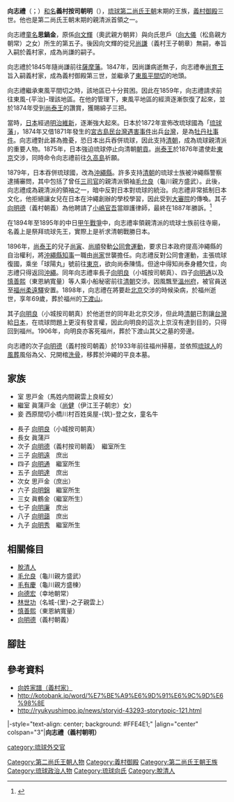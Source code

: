 {{東亞男性歷史人物
|名稱 =向志禮
|身份 =[[琉球國|琉球]][[第二尚氏王朝|第二尚氏王朝]]王族、[[義村御殿|義村御殿]]三世
|國家 ={{flag|琉球國}}
|屆數 =
|最高職務 =
|前任 = [[尚謙|尚謙]]
|繼任 = [[向明良|向明良]]
|畫像 =
|說明 =
|姓 =
|名 =
|姓名 =向志禮
|字 =
|名乘 =朝明
|官職 =
|封爵 =按司
|封號 =
|御稱號 =
|宮號1 =
|宮號2 =
|封地 =[[東風平間切|東風平間切]]
|神號 =
|尊號 =
|族裔 = 
|旗籍 =
|府邸 =
|世系 = 
|初名 =
|乳名 =
|幼名 =
|兒名 =
|童名 =思鍋金
|小字 =
|別名 =
|號 =
|法號 =
|院號 =
|其他名號 =
|出生日期 ={{birth date|1830|10|27}}<br />[[道光|道光]]十年九月十一
|出生地點 ={{flag|琉球國}}[[首里城|首里城]]
|婚年 =
|逝世年 = {{death date and age|1898|1|9|1830|10|27}}<br />[[光緒|光緒]]二十三年臘月十七
|逝世地 ={{flag|QING}}[[福州|福州]][[柔遠驛|柔遠驛]]
|諡號 =
|墳墓 =福州[[下渡山|下渡山]]<br/>移葬[[沖繩|沖繩]][[平良本墓|平良本墓]]
|父親 =[[向文輝|向文輝]]（奥武親方朝昇）
|嫡母 =
|母親 =向氏思戶（[[向大儀|向大儀]]之女）
|元配 =馬氏思戶金（後離異）
|正室 =
|妻 =
|繼室 =尚氏真蒲戶金
|平妻 =
|側室 =牛（父西原間切小橋川村百姓吳屋-{筑}-登之）
|元配之父 =[[內間良經|馬氏内間親雲上良經]]
|元配之嫡母 =
|元配之母 =
|正室之父 =
|正室之嫡母 =
|正室之母 =
|妻之父 =
|妻之嫡母 =
|妻之母 =
|繼室之父 =[[尚健|尚健]]
|繼室之嫡母 =
|繼室之母 =[[瑞慶覽翁主|瑞慶覽翁主]][[向妙照|向妙照]]
|平妻之父 =
|平妻之嫡母 =
|平妻之母 =
|兄弟 =
|姊妹 =
|嫡兄弟 =
|嫡姊妹 =
|庶兄弟 =
|庶姊妹 =
|同胞兄弟 =
|同胞姊妹 =
|異母兄弟 =
|異母姊妹 =
|異父兄弟 =
|異父姊妹 =
|繼兄弟 =
|繼姊妹 =
|子 =
|女 =
|嫡子 =[[向明良|向明良]]（小城按司朝真，母馬氏）<br>[[向明德|向明德]]（義村按司朝義，母尚氏）<br>[[向明通|向明通]]（母尚氏）<br>[[向明錦|向明錦]]（母尚氏）<br>[[向明秀|向明秀]]（母尚氏）
|嫡女 =向氏真蒲戶<br>向氏真鶴金（母馬氏）
|庶子 =[[向明遠|向明遠]]<br>[[向明達|向明達]]<br>[[向明廉|向明廉]]<br>[[向明藹|向明藹]]
|庶女 =向氏思戶金
|養子 =
|養女 =
|繼子 =
|繼女 =
|其他親屬 = [[過繼|過繼]]父[[尚謙|尚謙]]
|出身 = 
|功名 = 
|經歷 =1847年成為[[義村御殿|義村御殿]]當主，領[[東風平間切|東風平間切]]地頭<br />1876年奉命前往[[久高島|久高島]]祈禱<br />1896年參加[[公同會運動|公同會運動]]並前往[[日本|日本]][[東京|東京]]請願，失敗後[[脫清人|流亡清朝]] 
|著作 =
|注釋 =
}}
'''向志禮'''（{{ryu|r=向志禮|shin=向志礼|kn=ショーシリー|rm=Shō Shirii|f=h}}；{{bd|1830年|10月27日|1898年|1月9日|}}）[[和名|和名]]'''義村按司朝明'''（{{ryu|r=義村 按司 朝明|kn=ジンダカ アジ チョーミー|rm=Jindaka Aji Chōmii}}），[[琉球國|琉球]][[第二尚氏王朝|第二尚氏王朝]]末期的王族，[[義村御殿|義村御殿]]三世。他也是第二尚氏王朝末期的親清派首領之一。

向志禮[[童名|童名]]'''思鍋金'''，原係[[向文輝|向文輝]]（奧武親方朝昇）與向氏思戶（[[向大儀|向大儀]]（松島親方朝常）之女）所生的第五子。後因向文輝的從兄[[尚謙|尚謙]]（義村王子朝章）無嗣，奉旨入嗣於義村家，成為尚謙的嗣子。

向志禮於1845年隨尚謙前往[[薩摩藩|薩摩藩]]。1847年，因尚謙病逝無子，向志禮奉[[尚育王|尚育王]]旨入嗣義村家，成為義村御殿第三世，並繼承了[[東風平間切|東風平間切]]的地頭。

向志禮繼承東風平間切之時，該地區已十分貧困。因此在1859年，向志禮請求前往東風-{平治}-理該地區。在他的管理下，東風平地區的經濟逐漸恢復了起來，並於1874年受到[[尚泰王|尚泰王]]的讚賞，獲賜綿子三把。

當時，[[日本|日本]]經過[[明治維新|明治維新]]，逐漸強大起來。日本於1872年宣佈改琉球國為「[[琉球藩|琉球藩]]」，1874年又借1871年發生的[[宮古島民台灣遇害事件|宮古島民台灣遇害事件]]出兵[[台灣|台灣]]，是為[[牡丹社事件|牡丹社事件]]。向志禮對此甚為擔憂，恐日本出兵吞併琉球，因此支持[[清朝|清朝]]，成為琉球親清派的重要人物。1875年，日本強迫琉球停止向清朝[[朝貢|朝貢]]。[[尚泰王|尚泰王]]於1876年遣使赴[[東京|東京]]交涉，同時命令向志禮前往[[久高島|久高島]]祈願。

1879年，日本吞併琉球國，改為[[沖繩縣|沖繩縣]]。許多支持[[清朝|清朝]]的琉球士族被沖繩縣警察逮捕審問，其中包括了曾任[[三司官|三司官]]的親清派領袖[[毛允良|毛允良]]（龜川親方盛武）。此後，向志禮成為親清派的領袖之一，暗中反對日本對琉球的統治。向志禮非常抵制日本文化，他拒絕讓女兒在日本在沖繩創辦的學校學習，因此受到[[大審院|大審院]]的傳喚。其子[[向明德|向明德]]（義村朝義）為他聘請了[[小嶋官吾|小嶋官吾]]當辯護律師，最終在1887年勝訴。<ref>{{cite web |url=http://www.tulips.tsukuba.ac.jp/limedio/dlam/B1241188/1/vol05/syuri/397.htm |title=存档副本 |accessdate=2013-06-23 |deadurl=yes |archiveurl=https://web.archive.org/web/20131104111507/http://www.tulips.tsukuba.ac.jp/limedio/dlam/B1241188/1/vol05/syuri/397.htm |archivedate=2013-11-04 }}</ref>

在1894年至1895年的中日[[甲午戰爭|甲午戰爭]]中，向志禮率領親清派的琉球士族前往寺廟，名義上是祭拜琉球先王，實際上是祈求清朝戰勝日本。

1896年，[[尚泰王|尚泰王]]的兒子[[尚寅|尚寅]]、[[尚順|尚順]]發動[[公同會運動|公同會運動]]，要求日本政府提高沖繩縣的自治權利，將[[沖繩縣知事列表|沖繩縣知事]]一職由[[第二尚氏|尚家]]世襲擔任。向志禮反對公同會運動，主張琉球復國，乘坐「球陽丸」號前往[[東京|東京]]，欲向尚泰陳情。但途中得知尚泰身體欠佳，向志禮只得返回[[沖繩|沖繩]]。同年向志禮率長子[[向明良|向明良]]（小城按司朝真）、四子[[向明通|向明通]]以及[[慎善熙|慎善熙]]（東恩納寬量）等人乘小船秘密前往[[清朝|清朝]]交涉。因風飄至[[溫州府|溫州府]]，被官員送至[[福州|福州]][[柔遠驛|柔遠驛]]安置。1898年，向志禮在將要赴[[北京|北京]]交涉的時候染病，於福州逝世，享年69歲，葬於福州的[[下渡山|下渡山]]。

其子[[向明良|向明良]]（小城按司朝真）於他逝世的同年赴北京交涉，但此時[[清朝|清朝]]已割讓[[台灣|台灣]]給[[日本|日本]]，在琉球問題上更沒有發言權，因此向明良的這次上京沒有達到目的，只得回到福州。1906年，向明良亦客死福州，葬於下渡山其父之墓的旁邊。

向志禮的次子[[向明德|向明德]]（義村按司朝義）於1933年前往福州掃墓，並依照[[琉球人|琉球人]]的[[風葬|風葬]]風俗為父、兄開棺[[洗骨葬|洗骨]]，移葬於沖繩的平良本墓。

== 家族 ==
*室 思戸金（馬姓内間親雲上良經女）
*繼室 眞蒲戸金（[[尚健|尚健]]（伊江王子朝忠）女）
*妾 西原間切小橋川村百姓吳屋-{筑}-登之女，童名牛


*長子 [[向明良|向明良]]（小城按司朝真）
*長女 眞蒲戸　 
*次子 [[向明德|向明德]]（義村按司朝義）　繼室所生 
*三子 [[向明遠|向明遠]]　庶出 
*四子 [[向明通|向明通]]　繼室所生 
*五子 [[向明達|向明達]]　庶出 
*次女 思戸金（庶出） 
*六子 [[向明錦|向明錦]]　繼室所生 
*三女 眞鶴金（繼室所生） 
*七子 [[向明廉|向明廉]]　庶出 
*八子 [[向明藹|向明藹]]　庶出 
*九子 [[向明秀|向明秀]]　繼室所生 

== 相關條目 ==
*[[脫清人|脫清人]]
*[[毛允良|毛允良]]（龜川親方盛武）
*[[毛有慶|毛有慶]]（龜川親方盛棟）
*[[向德宏|向德宏]]（幸地朝常）
*[[林世功|林世功]]（名城-{里}-之子親雲上）
*[[慎善熙|慎善熙]]（東恩納寬量）
*[[向明德|向明德]]（義村朝義）
== 腳註 ==
{{reflist}}
== 參考資料 ==
*[https://archive.is/20121218232538/http://www.tulips.tsukuba.ac.jp/limedio/dlam/B1241188/1/vol05/syuri/391.htm 向姓家譜（義村家）]
*http://kotobank.jp/word/%E7%BE%A9%E6%9D%91%E6%9C%9D%E6%98%8E{{Wayback|url=http://kotobank.jp/word/%E7%BE%A9%E6%9D%91%E6%9C%9D%E6%98%8E |date=20130930022638 }}
*http://ryukyushimpo.jp/news/storyid-43293-storytopic-121.html{{Wayback|url=http://ryukyushimpo.jp/news/storyid-43293-storytopic-121.html |date=20150914142055 }}

{{start box}}
|-style="text-align: center; background: #FFE4E1;"
|align="center" colspan="3"|'''向志禮（義村朝明）'''
{{s-reg|other}}
{{s-bef|before=[[尚謙|尚謙]]<br/>（義村朝章）}}
{{s-ttl|title={{link-ja|義村御殿|義村御殿}}家督<br>（第三世）|}}
{{s-aft|after=[[義村朝義|向明德]]<br/>（義村朝義）}}
{{end box}}

[[category:琉球外交官|category:琉球外交官]]
[[Category:第二尚氏王朝人物|Category:第二尚氏王朝人物]]
[[Category:義村御殿|Category:義村御殿]]
[[Category:第二尚氏王朝王族|Category:第二尚氏王朝王族]]
[[Category:琉球政治人物|Category:琉球政治人物]]
[[Category:琉球向氏|Category:琉球向氏]]
[[Category:脫清人|Category:脫清人]]